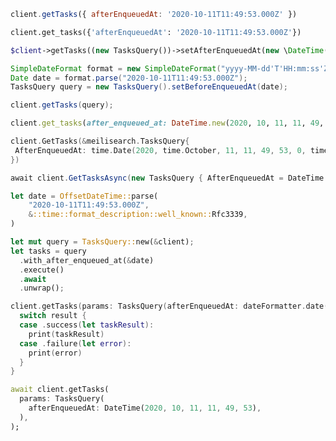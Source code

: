 <CodeGroup>

```javascript JS
client.getTasks({ afterEnqueuedAt: '2020-10-11T11:49:53.000Z' })
```

```python Python
client.get_tasks({'afterEnqueuedAt': '2020-10-11T11:49:53.000Z'})
```

```php PHP
$client->getTasks((new TasksQuery())->setAfterEnqueuedAt(new \DateTime('2020-10-11T11:49:53.000Z'));
```

```java Java
SimpleDateFormat format = new SimpleDateFormat("yyyy-MM-dd'T'HH:mm:ss'Z'");
Date date = format.parse("2020-10-11T11:49:53.000Z");
TasksQuery query = new TasksQuery().setBeforeEnqueuedAt(date);

client.getTasks(query);
```

```ruby Ruby
client.get_tasks(after_enqueued_at: DateTime.new(2020, 10, 11, 11, 49, 53))
```

```go Go
client.GetTasks(&meilisearch.TasksQuery{
 AfterEnqueuedAt: time.Date(2020, time.October, 11, 11, 49, 53, 0, time.UTC),
})
```

```csharp C#
await client.GetTasksAsync(new TasksQuery { AfterEnqueuedAt = DateTime.Parse("2020-10-11T11:49:53.000Z") });
```

```rust Rust
let date = OffsetDateTime::parse(
    "2020-10-11T11:49:53.000Z",
    &::time::format_description::well_known::Rfc3339,
)

let mut query = TasksQuery::new(&client);
let tasks = query
  .with_after_enqueued_at(&date)
  .execute()
  .await
  .unwrap();
```

```swift Swift
client.getTasks(params: TasksQuery(afterEnqueuedAt: dateFormatter.date(from: "2020-10-11T11:49:53.000Z"))) { result in
  switch result {
  case .success(let taskResult):
    print(taskResult)
  case .failure(let error):
    print(error)
  }
}
```

```dart Dart
await client.getTasks(
  params: TasksQuery(
    afterEnqueuedAt: DateTime(2020, 10, 11, 11, 49, 53),
  ),
);
```
</CodeGroup>